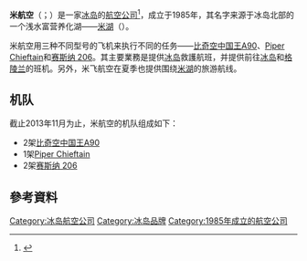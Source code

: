 {{refimprove|time=2016-10-14T23:46:50+00:00}}
{{Infobox Airline
|airline        = 米航空
|nativename     = {{lang|is|Mýflug}}
|image          = Mýflug Beech B200 Super King Air Goetting.jpg
|image_size     = 250px
<!-- 
|logo           = Mýflug_Air_logo.jpg
|logo_size      = 250
 -->
|IATA           = 
|ICAO           = MYA
|callsign       = MYFLUG
|parent         = 
|founded        = 1985年
|hubs           = [[雷恰利茲机场|雷恰利茲机场]]
|secondary_hubs = [[阿克雷里|阿克雷里]]{{link-en|阿克雷里机场|Akureyri Airport|机场}}
|focus_cities   = 
|frequent_flyer = 
|subsidiaries   = 
|lounge         = 
|alliance       = 
|fleet_size     = 4
|destinations   = 不定
|company_slogan = 
|headquarters   = [[冰島|冰島]][[雷恰利茲|雷恰利茲]]
|key_people     = {{lang|is|Leifur Hallgrímsson}}（[[总经理|总经理]]）
|website        = {{URL|http://www.myflug.is/|}}
}}

'''米航空'''（{{lang-is|Mýflug}}；{{lang-en|Myflug Air}}）是一家[[冰岛|冰岛]]的[[航空公司|航空公司]]<ref>{{Cite web |url=http://www.caa.is/English/TheICAA/RequirementsforAOCholders/ |title=Requirements for AOC holders |access-date=2016-10-14 |archive-url=https://web.archive.org/web/20100615225334/http://www.caa.is/English/TheICAA/RequirementsforAOCholders/ |archive-date=2010-06-15 |dead-url=yes }}</ref>，成立于1985年，其名字来源于冰岛北部的一个浅水富营养化湖——[[米湖|米湖]]（{{lang|is|Mývatn}}）。

米航空用三种不同型号的飞机来执行不同的任务——[[比奇空中国王A90|比奇空中国王A90]]、[[Piper_PA-31_Navajo|Piper Chieftain]]和[[赛斯纳_206|赛斯纳 206]]。其主要業務是提供[[冰岛|冰岛]]救護航班，并提供前往[[冰岛|冰岛]]和[[格陵兰|格陵兰]]的班机。另外，米飞航空在夏季也提供围绕[[米湖|米湖]]的旅游航线。

==机队==
截止2013年11月为止，米航空的机队组成如下：

*2架[[比奇空中国王A90|比奇空中国王A90]]
*1架[[Piper_PA-31_Navajo|Piper Chieftain]]
*2架[[赛斯纳_206|赛斯纳 206]]

== 參考資料 ==
{{reflist}}

[[Category:冰岛航空公司|Category:冰岛航空公司]]
[[Category:冰岛品牌|Category:冰岛品牌]]
[[Category:1985年成立的航空公司|Category:1985年成立的航空公司]]